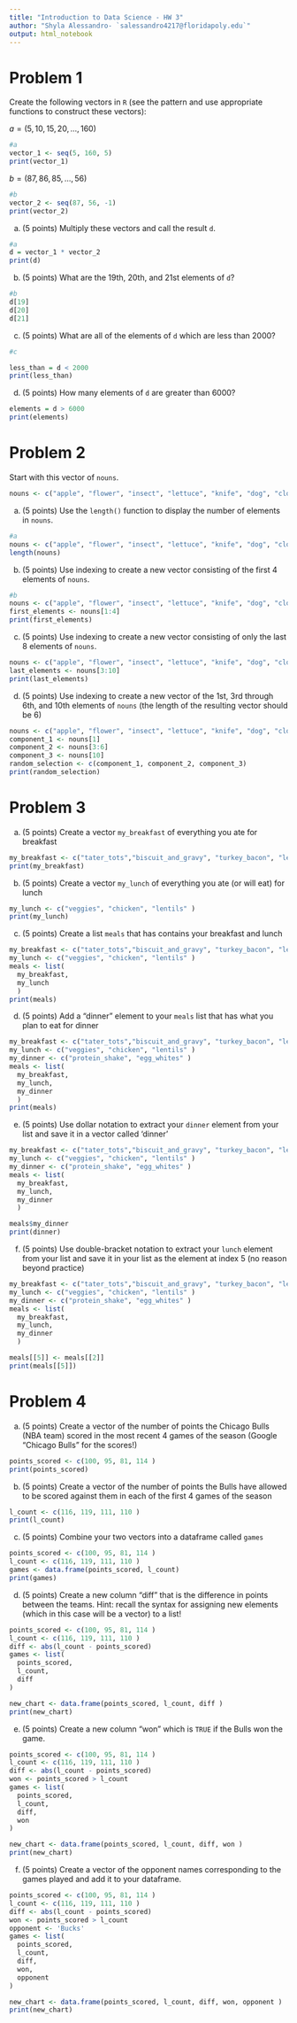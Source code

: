 ---
title: "Introduction to Data Science - HW 3"
author: "Shyla Alessandro- `salessandro4217@floridapoly.edu`"
output: html_notebook
---



# Problem 1 

Create the following vectors in `R` (see the pattern and use appropriate functions to construct these vectors):

$a = (5, 10, 15, 20, ..., 160)$
```{r}

#a
vector_1 <- seq(5, 160, 5)
print(vector_1)

```

$b = (87, 86, 85, ..., 56)$

```{r}

#b
vector_2 <- seq(87, 56, -1)
print(vector_2)

```

(a) (5 points) Multiply these vectors and call the result `d`. 

```{r}

#a
d = vector_1 * vector_2
print(d)

```
(b) (5 points) What are the 19th, 20th, and 21st elements of `d`?

```{r}

#b
d[19]
d[20]
d[21]

```

(c) (5 points) What are all of the elements of `d` which are less than 2000?

```{r}

#c

less_than = d < 2000
print(less_than)


```

(d) (5 points) How many elements of `d` are greater than 6000?

```{r}
elements = d > 6000
print(elements)
```
# Problem 2

Start with this vector of `nouns`.  

```{r}
nouns <- c("apple", "flower", "insect", "lettuce", "knife", "dog", "cloud", "person", "cabinet", "flower" )
```

(a) (5 points) Use the `length()` function to display the number of elements in `nouns`.


```{r}

#a
nouns <- c("apple", "flower", "insect", "lettuce", "knife", "dog", "cloud", "person", "cabinet", "flower" )
length(nouns)

```

(b) (5 points) Use indexing to create a new vector consisting of the first 4 elements of `nouns`.

```{r}

#b
nouns <- c("apple", "flower", "insect", "lettuce", "knife", "dog", "cloud", "person", "cabinet", "flower" )
first_elements <- nouns[1:4]
print(first_elements)

```

(c) (5 points) Use indexing to create a new vector consisting of only the last 8 elements of `nouns`.

```{r}

nouns <- c("apple", "flower", "insect", "lettuce", "knife", "dog", "cloud", "person", "cabinet", "flower" )
last_elements <- nouns[3:10]
print(last_elements)

```
(d) (5 points) Use indexing to create a new vector of the 1st, 3rd through 6th, and 10th elements of `nouns` (the length of the resulting vector should be 6)

```{r}

nouns <- c("apple", "flower", "insect", "lettuce", "knife", "dog", "cloud", "person", "cabinet", "flower" )
component_1 <- nouns[1]
component_2 <- nouns[3:6]
component_3 <- nouns[10]
random_selection <- c(component_1, component_2, component_3)
print(random_selection)

```
# Problem 3

(a) (5 points) Create a vector `my_breakfast` of everything you ate for breakfast

```{r}

my_breakfast <- c("tater_tots","biscuit_and_gravy", "turkey_bacon", "lemonade" )
print(my_breakfast)

```
(b) (5 points) Create a vector `my_lunch` of everything you ate (or will eat) for lunch

```{r}

my_lunch <- c("veggies", "chicken", "lentils" )
print(my_lunch)

```
(c) (5 points) Create a list `meals` that has contains your breakfast and lunch

```{r}

my_breakfast <- c("tater_tots","biscuit_and_gravy", "turkey_bacon", "lemonade" )
my_lunch <- c("veggies", "chicken", "lentils" )
meals <- list(
  my_breakfast,
  my_lunch
  )
print(meals)
```
(d) (5 points) Add a "dinner" element to your `meals` list that has what you plan to eat for dinner

```{r}

my_breakfast <- c("tater_tots","biscuit_and_gravy", "turkey_bacon", "lemonade" )
my_lunch <- c("veggies", "chicken", "lentils" )
my_dinner <- c("protein_shake", "egg_whites" )
meals <- list(
  my_breakfast,
  my_lunch,
  my_dinner
  )
print(meals)

```

(e) (5 points) Use dollar notation to extract your `dinner` element from your list and save it in a vector called 'dinner'

```{r}

my_breakfast <- c("tater_tots","biscuit_and_gravy", "turkey_bacon", "lemonade" )
my_lunch <- c("veggies", "chicken", "lentils" )
my_dinner <- c("protein_shake", "egg_whites" )
meals <- list(
  my_breakfast,
  my_lunch,
  my_dinner
  )

meals$my_dinner
print(dinner)

```


(f) (5 points) Use double-bracket notation to extract your `lunch` element from your list and save it in your list as the element at index 5 (no reason beyond practice)

```{r}

my_breakfast <- c("tater_tots","biscuit_and_gravy", "turkey_bacon", "lemonade" )
my_lunch <- c("veggies", "chicken", "lentils" )
my_dinner <- c("protein_shake", "egg_whites" )
meals <- list(
  my_breakfast,
  my_lunch,
  my_dinner
  )

meals[[5]] <- meals[[2]]
print(meals[[5]])

```

# Problem 4

(a) (5 points) Create a vector of the number of points the Chicago Bulls (NBA team) scored in the most recent 4 games of the season (Google "Chicago Bulls" for the scores!)

```{r}

points_scored <- c(100, 95, 81, 114 )
print(points_scored)

```

(b) (5 points) Create a vector of the number of points the Bulls have allowed to be scored against them in each of the first 4 games of the season

```{r}

l_count <- c(116, 119, 111, 110 )
print(l_count)
```

(c) (5 points) Combine your two vectors into a dataframe called `games`

```{r}

points_scored <- c(100, 95, 81, 114 )
l_count <- c(116, 119, 111, 110 )
games <- data.frame(points_scored, l_count)
print(games)

```

(d) (5 points) Create a new column "diff" that is the difference in points between the teams. Hint: recall the syntax for assigning new elements (which in this case will be a vector) to a list!

```{r}

points_scored <- c(100, 95, 81, 114 )
l_count <- c(116, 119, 111, 110 )
diff <- abs(l_count - points_scored)
games <- list(
  points_scored,
  l_count,
  diff
)

new_chart <- data.frame(points_scored, l_count, diff )
print(new_chart)

```

(e) (5 points) Create a new column "won" which is `TRUE` if the Bulls won the game.

```{r}

points_scored <- c(100, 95, 81, 114 )
l_count <- c(116, 119, 111, 110 )
diff <- abs(l_count - points_scored)
won <- points_scored > l_count
games <- list(
  points_scored,
  l_count,
  diff,
  won
)

new_chart <- data.frame(points_scored, l_count, diff, won )
print(new_chart)

```

(f) (5 points) Create a vector of the opponent names corresponding to the games played and add it to your dataframe.

```{r}

points_scored <- c(100, 95, 81, 114 )
l_count <- c(116, 119, 111, 110 )
diff <- abs(l_count - points_scored)
won <- points_scored > l_count
opponent <- 'Bucks'
games <- list(
  points_scored,
  l_count,
  diff,
  won,
  opponent
)

new_chart <- data.frame(points_scored, l_count, diff, won, opponent )
print(new_chart)
  
```

